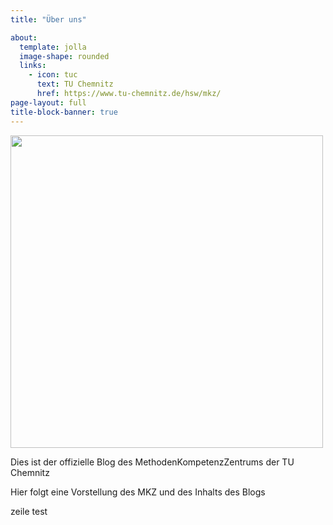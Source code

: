 ```yaml
---
title: "Über uns"

about:
  template: jolla
  image-shape: rounded
  links:
    - icon: tuc
      text: TU Chemnitz
      href: https://www.tu-chemnitz.de/hsw/mkz/
page-layout: full
title-block-banner: true
---
```


![](images/logo_mkz.jpg){width="500"}

Dies ist der offizielle Blog des MethodenKompetenzZentrums der TU Chemnitz

Hier folgt eine Vorstellung des MKZ und des Inhalts des Blogs

zeile test
